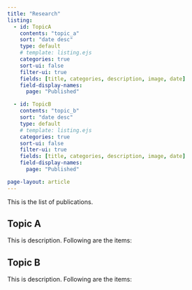 ```yaml
---
title: "Research"
listing:
  - id: TopicA
    contents: "topic_a"
    sort: "date desc"
    type: default
    # template: listing.ejs
    categories: true
    sort-ui: false
    filter-ui: true
    fields: [title, categories, description, image, date]
    field-display-names:
      page: "Published"

  - id: TopicB
    contents: "topic_b"
    sort: "date desc"
    type: default
    # template: listing.ejs
    categories: true
    sort-ui: false
    filter-ui: true
    fields: [title, categories, description, image, date]
    field-display-names:
      page: "Published"

page-layout: article
---
```


This is the list of publications.

## Topic A
This is description.
Following are the items:

:::{#TopicA .hide-metadata}
:::


## Topic B
This is description.
Following are the items:

:::{#TopicB .hide-metadata}
:::




